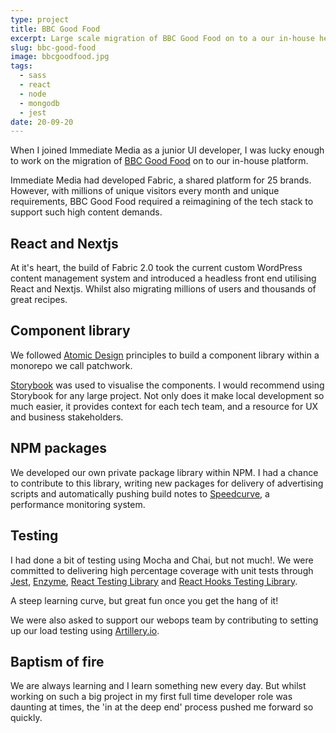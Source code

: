 ```yaml
---
type: project
title: BBC Good Food
excerpt: Large scale migration of BBC Good Food on to a our in-house headless platform, with WordPress as the content management system.
slug: bbc-good-food
image: bbcgoodfood.jpg
tags:
  - sass
  - react
  - node
  - mongodb
  - jest
date: 20-09-20
---
```


When I joined Immediate Media as a junior UI developer, I was lucky enough to work on the migration of [BBC Good Food](https://www.bbcgoodfood.com) on to our in-house platform.

Immediate Media had developed Fabric, a shared platform for 25 brands. However, with millions of unique visitors every month and unique requirements, BBC Good Food required a reimagining of the tech stack to support such high content demands.

## React and Nextjs
At it's heart, the build of Fabric 2.0 took the current custom WordPress content management system and introduced a headless front end utilising React and Nextjs. Whilst also migrating millions of users and thousands of great recipes.

## Component library
We followed [Atomic Design](https://bradfrost.com/blog/post/atomic-web-design/) principles to build a component library within a monorepo we call patchwork.

[Storybook](https://storybook.js.org/) was used to visualise the components. I would recommend using Storybook for any large project. Not only does it make local development so much easier, it provides context for each tech team, and a resource for UX and business stakeholders.

## NPM packages
We developed our own private package library within NPM. I had a chance to contribute to this library, writing new packages for delivery of advertising scripts and automatically pushing build notes to [Speedcurve](https://speedcurve.com/), a performance monitoring system.

## Testing
I had done a bit of testing using Mocha and Chai, but not much!. We were committed to delivering high percentage coverage with unit tests through [Jest](https://jestjs.io/), [Enzyme](https://enzymejs.github.io/enzyme/), [React Testing Library](https://testing-library.com/docs/react-testing-library/intro) and [React Hooks Testing Library](https://react-hooks-testing-library.com/).

A steep learning curve, but great fun once you get the hang of it!

We were also asked to support our webops team by contributing to setting up our load testing using [Artillery.io](https://artillery.io/).

## Baptism of fire
We are always learning and I learn something new every day. But whilst working on such a big project in my first full time developer role was daunting at times, the 'in at the deep end' process pushed me forward so quickly.